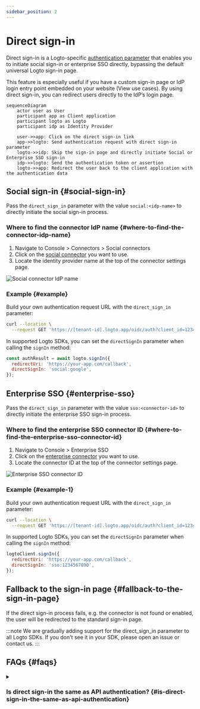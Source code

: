 ```yaml
---
sidebar_position: 2
---
```


# Direct sign-in

Direct sign-in is a Logto-specific [authentication parameter](/end-user-flows/authentication-parameters) that enables you to initiate social sign-in or enterprise SSO directly, bypassing the default universal Logto sign-in page.

This feature is especially useful if you have a custom sign-in page or IdP login entry point embedded on your website (View use cases). By using direct sign-in, you can redirect users directly to the IdP’s login page.

```mermaid
sequenceDiagram
    actor user as User
    participant app as Client application
    participant logto as Logto
    participant idp as Identity Provider

    user->>app: Click on the direct sign-in link
    app->>logto: Send authentication request with direct sign-in parameter
    logto->>idp: Skip the sign-in page and directly initiate Social or Enterprise SSO sign-in
    idp->>logto: Send the authentication token or assertion
    logto->>app: Redirect the user back to the client application with the authentication data
```

## Social sign-in \{#social-sign-in}

Pass the `direct_sign_in` parameter with the value `social:<idp-name>` to directly initiate the social sign-in process.

### Where to find the connector IdP name \{#where-to-find-the-connector-idp-name}

1. Navigate to <CloudLink to="/connectors/social">Console > Connectors > Social connectors</CloudLink>
2. Click on the [social connector](/connectors/social-connectors) you want to use.
3. Locate the identity provider name at the top of the connector settings page.

![Social connector IdP name](./assets/direct-sign-in-social-name.png)

### Example \{#example}

Build your own authentication request URL with the `direct_sign_in` parameter:

```sh
curl --location \
  --request GET 'https://[tenant-id].logto.app/oidc/auth?client_id=1234567890&...&direct_sign_in=social:google'
```

In supported Logto SDKs, you can set the `directSignIn` parameter when calling the `signIn` method:

```javascript
const authResult = await logto.signIn({
  redirectUri: 'https://your-app.com/callback',
  directSignIn: 'social:google',
});
```

## Enterprise SSO \{#enterprise-sso}

Pass the `direct_sign_in` parameter with the value `sso:<connector-id>` to directly initiate the enterprise SSO sign-in process.

### Where to find the enterprise SSO connector ID \{#where-to-find-the-enterprise-sso-connector-id}

1. Navigate to <CloudLink to="/enterprise-sso">Console > Enterprise SSO</CloudLink>
2. Click on the [enterprise connector](/connectors/enterprise-connectors) you want to use.
3. Locate the connector ID at the top of the connector settings page.

![Enterprise SSO connector ID](./assets/direct-sign-in-enterprise-sso.png)

### Example \{#example-1}

Build your own authentication request URL with the `direct_sign_in` parameter:

```sh
curl --location \
  --request GET 'https://[tenant-id].logto.app/oidc/auth?client_id=1234567890&...&direct_sign_in=sso:1234567890'
```

In supported Logto SDKs, you can set the `directSignIn` parameter when calling the `signIn` method:

```javascript
logtoClient.signIn({
  redirectUri: 'https://your-app.com/callback',
  directSignIn: 'sso:1234567890',
});
```

## Fallback to the sign-in page \{#fallback-to-the-sign-in-page}

If the direct sign-in process fails, e.g. the connector is not found or enabled, the user will be redirected to the standard sign-in page.

:::note
We are gradually adding support for the direct_sign_in parameter to all Logto SDKs. If you don't see it in your SDK, please open an issue or contact us.
:::

## FAQs \{#faqs}

<details>
  <summary>

### Is direct sign-in the same as API authentication? \{#is-direct-sign-in-the-same-as-api-authentication}

</summary>

No, direct sign-in is a user flow parameter that allows you to skip the default Logto sign-in page and redirect users directly to the social or enterprise SSO provider's login page. Unlike API based authentication, user still needs to be first redirected to the Logto authentication endpoint to initiate the sign-in process.

</details>
